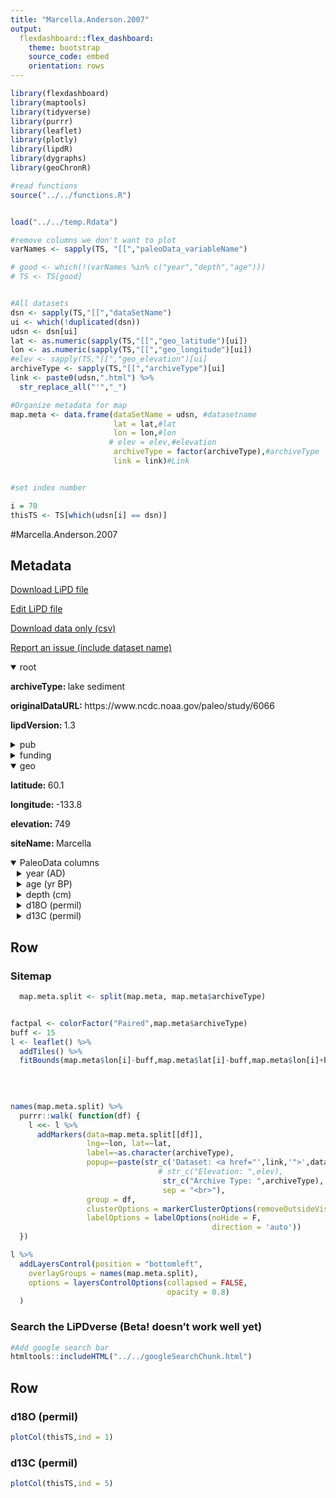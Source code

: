 ```yaml
---
title: "Marcella.Anderson.2007"
output: 
  flexdashboard::flex_dashboard:
    theme: bootstrap
    source_code: embed
    orientation: rows
---
```


```r
library(flexdashboard)
library(maptools)
library(tidyverse)
library(purrr)
library(leaflet)
library(plotly)
library(lipdR)
library(dygraphs)
library(geoChronR)

#read functions
source("../../functions.R")


load("../../temp.Rdata")

#remove columns we don't want to plot
varNames <- sapply(TS, "[[","paleoData_variableName")

# good <- which(!(varNames %in% c("year","depth","age")))
# TS <- TS[good]


#All datasets
dsn <- sapply(TS,"[[","dataSetName")
ui <- which(!duplicated(dsn))
udsn <- dsn[ui]
lat <- as.numeric(sapply(TS,"[[","geo_latitude")[ui])
lon <- as.numeric(sapply(TS,"[[","geo_longitude")[ui])
#elev <- sapply(TS,"[[","geo_elevation")[ui]
archiveType <- sapply(TS,"[[","archiveType")[ui]
link <- paste0(udsn,".html") %>% 
  str_replace_all("'","_")

#Organize metadata for map
map.meta <- data.frame(dataSetName = udsn, #datasetname
                       lat = lat,#lat
                       lon = lon,#lon
                      # elev = elev,#elevation
                       archiveType = factor(archiveType),#archiveType
                       link = link)#Link


#set index number

i = 70
thisTS <- TS[which(udsn[i] == dsn)]
```
#Marcella.Anderson.2007

Metadata {.sidebar}
-------------------------------------
[Download LiPD file](Marcella.Anderson.2007.lpd)
            

[Edit LiPD file](http://lipd.net/playground?source=http://lipdverse.org/wNAm0_1_0/Marcella.Anderson.2007.lpd)
            

[Download data only (csv)](Marcella.Anderson.2007.csv)
            

[Report an issue (include dataset name)](https://github.com/nickmckay/LiPDverse/issues)

<details open style="margin-left: 0px">
<summary>root</summary>
<p style="margin-left: 0px"><strong>archiveType: </strong>lake sediment
<p style="margin-left: 0px"><strong>originalDataURL: </strong>https://www.ncdc.noaa.gov/paleo/study/6066
<p style="margin-left: 0px"><strong>lipdVersion: </strong>1.3
</details>
<details>
<summary>pub</summary>
<details style="margin-left: 10px">
<summary>pub1</summary>
<p style="margin-left: 10px"><strong>journal: </strong>Quaternary Science Reviews
<p style="margin-left: 10px"><strong>volume: </strong>26
<p style="margin-left: 10px"><strong>pages: </strong>130-141
<p style="margin-left: 10px"><strong>pubYear: </strong>2007
<p style="margin-left: 10px"><strong>title: </strong>Late Holocene moisture balance variability in the southwest Yukon Territory, Canada
</details>
</details>
<details>
<summary>funding</summary>
<details style="margin-left: 10px">
<summary>funding1</summary>
<p style="margin-left: 10px"><strong>agency: </strong>Funding Agency
<p style="margin-left: 10px"><strong>grant: </strong>Grant name or number
</details>
</details>
<details open style="margin-left: 0px">
<summary>geo</summary>
<p style="margin-left: 0px"><strong>latitude: </strong>60.1
<p style="margin-left: 0px"><strong>longitude: </strong>-133.8
<p style="margin-left: 0px"><strong>elevation: </strong>749
<p style="margin-left: 0px"><strong>siteName: </strong>Marcella
</details>
<details open>
<summary>PaleoData columns</summary>
<details style="margin-left: 10px">
<summary>year (AD)</summary>
<p style="margin-left: 10px"><strong>TSid: </strong>WEB433e8c10
<p style="margin-left: 10px"><strong>variableName: </strong>year
<p style="margin-left: 10px"><strong>units: </strong>AD
<p style="margin-left: 10px"><strong>description: </strong>Year AD
</details>
<details style="margin-left: 10px">
<summary>age (yr BP)</summary>
<p style="margin-left: 10px"><strong>TSid: </strong>WEB1fbd5ac9
<p style="margin-left: 10px"><strong>variableName: </strong>age
<p style="margin-left: 10px"><strong>units: </strong>yr BP
<p style="margin-left: 10px"><strong>description: </strong>Years before present (1950) yr BP
</details>
<details style="margin-left: 10px">
<summary>depth (cm)</summary>
<p style="margin-left: 10px"><strong>TSid: </strong>WEB9289296f
<p style="margin-left: 10px"><strong>variableName: </strong>depth
<p style="margin-left: 10px"><strong>units: </strong>cm
<p style="margin-left: 10px"><strong>description: </strong>depth
</details>
<details style="margin-left: 10px">
<summary>d18O (permil)</summary>
<p style="margin-left: 10px"><strong>TSid: </strong>LPD43c710a2
<p style="margin-left: 10px"><strong>variableName: </strong>d18O
<p style="margin-left: 10px"><strong>units: </strong>permil
<p style="margin-left: 10px"><strong>description: </strong>Carbonate. effective moisture occurred simultaneously with changes in Aleutian Low circulation
<p style="margin-left: 10px"><strong>useInGlobalTemperatureAnalysis: </strong>TRUE
<details>
<summary>interpretation</summary>
<details style="margin-left: 20px">
<summary>1</summary>
<p style="margin-left: 20px"><strong>direction: </strong>negative
<p style="margin-left: 20px"><strong>interpDirection: </strong>negative
<p style="margin-left: 20px"><strong>scope: </strong>climate
<p style="margin-left: 20px"><strong>seasonality: </strong>summer
<p style="margin-left: 20px"><strong>variable: </strong>M
<p style="margin-left: 20px"><strong>variableDetail: </strong>P-E
</details>
</details>
</details>
<details style="margin-left: 10px">
<summary>d13C (permil)</summary>
<p style="margin-left: 10px"><strong>TSid: </strong>LPD893fb64e
<p style="margin-left: 10px"><strong>variableName: </strong>d13C
<p style="margin-left: 10px"><strong>units: </strong>permil
<p style="margin-left: 10px"><strong>description: </strong>carbonate
<p style="margin-left: 10px"><strong>useInGlobalTemperatureAnalysis: </strong>FALSE
</details>

Row {.tabset .tabset-fade}
-----------------------------------------------------------------------

### Sitemap

```r
  map.meta.split <- split(map.meta, map.meta$archiveType)


factpal <- colorFactor("Paired",map.meta$archiveType)
buff <- 15
l <- leaflet() %>% 
  addTiles() %>% 
  fitBounds(map.meta$lon[i]-buff,map.meta$lat[i]-buff,map.meta$lon[i]+buff,map.meta$lat[i]+buff)
  

  
  
names(map.meta.split) %>%
  purrr::walk( function(df) {
    l <<- l %>%
      addMarkers(data=map.meta.split[[df]],
                 lng=~lon, lat=~lat,
                 label=~as.character(archiveType),
                 popup=~paste(str_c('Dataset: <a href="',link,'">',dataSetName,'</a>'),
                                 # str_c("Elevation: ",elev),
                                  str_c("Archive Type: ",archiveType),
                                  sep = "<br>"),
                 group = df,
                 clusterOptions = markerClusterOptions(removeOutsideVisibleBounds = F),
                 labelOptions = labelOptions(noHide = F,
                                             direction = 'auto'))
  })

l %>%
  addLayersControl(position = "bottomleft",
    overlayGroups = names(map.meta.split),
    options = layersControlOptions(collapsed = FALSE,
                                   opacity = 0.8)
  )
```

### Search the LiPDverse (Beta! doesn't work well yet)
```r
#Add google search bar
htmltools::includeHTML("../../googleSearchChunk.html")
```


Row {.tabset .tabset-fade}
-----------------------------------------------------------------------

### d18O (permil)
```r
plotCol(thisTS,ind = 1)
```

### d13C (permil)
```r
plotCol(thisTS,ind = 5)
```
